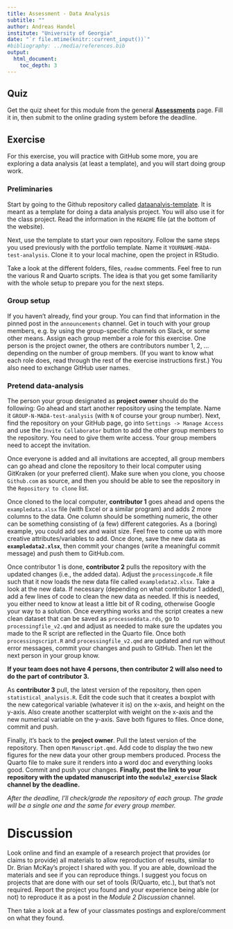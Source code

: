 ```yaml
---
title: Assessment - Data Analysis 
subtitle: ""
author: Andreas Handel
institute: "University of Georgia"
date: "`r file.mtime(knitr::current_input())`"
#bibliography: ../media/references.bib
output: 
  html_document:
    toc_depth: 3
---
```



## Quiz

Get the quiz sheet for this module from the general [__Assessments__](./Course_Assessments.html) page. Fill it in, then submit to the online grading system before the deadline. 



## Exercise

For this exercise, you will practice with GitHub some more, you are exploring a data analysis (at least a template), and you will start doing group work.


### Preliminaries

Start by going to the Github repository called [dataanalyis-template](https://github.com/andreashandel/dataanalysis-template). It is meant as a template for doing a data analysis project. You will also use it for the class project. Read the information in the `README` file (at the bottom of the website).

Next, use the template to start your own repository. Follow the same steps you used previously with the portfolio template. Name it `YOURNAME-MADA-test-analysis`. Clone it to your local machine, open the project in RStudio.

Take a look at the different folders, files, `readme` comments. Feel free to run the various R and Quarto scripts. The idea is that you get some familiarity with the whole setup to prepare you for the next steps.



### Group setup

If you haven't already, find your group. You can find that information in the pinned post in the `announcements` channel. 
Get in touch with your group members, e.g. by using the group-specific channels on Slack, or some other means. Assign each group member a role for this exercise. One person is the project owner, the others are contributors number 1, 2, ...  depending on the number of group members. (If you want to know what each role does, read through the rest of the exercise instructions first.) You also need to exchange GitHub user names.



### Pretend data-analysis

The person your group designated as __project owner__ should do the following: Go ahead and start another repository using the template. Name it `GROUP-N-MADA-test-analysis` (with `N` of course your group number). Next, find the repository on your GitHub page, go into `Settings -> Manage Access` and use the `Invite Collaborator` button to add the other group members to the repository. You need to give them write access. Your group members need to accept the invitation.

Once everyone is added and all invitations are accepted, all group members can go ahead and clone the repository to their local computer using GitKraken (or your preferred client). Make sure when you clone, you choose `Github.com` as source, and then you should be able to see the repository in the `Repository to clone` list. 

Once cloned to the local computer, __contributor 1__ goes ahead and opens the `exampledata.xlsx` file (with Excel or a similar program) and adds 2 more columns to the data. One column should be something numeric, the other can be something consisting of (a few) different categories. As a (boring) example, you could add sex and waist size. Feel free to come up with more creative attributes/variables to add. Once done, save the new data as **`exampledata2.xlsx`**, then commit your changes (write a meaningful commit message) and push them to GitHub.com. 

Once contributor 1 is done, __contributor 2__ pulls the repository with the updated changes (i.e., the added data). Adjust the `processingcode.R` file such that it now loads the new data file called `exampledata2.xlsx`. Take a look at the new data. If necessary (depending on what contributor 1 added), add a few lines of code to clean the new data as needed. If this is needed, you either need to know at least a little bit of R coding, otherwise Google your way to a solution. Once everything works and the script creates a new clean dataset that can be saved as `processeddata.rds`, go to `processingfile_v2.qmd` and adjust as needed to make sure the updates you made to the R script are reflected in the Quarto file. Once both `processingscript.R` and `processingfile_v2.qmd` are updated and run without error messages, commit your changes and push to GitHub. Then let the next person in your group know.

__If your team does not have 4 persons, then contributor 2 will also need to do the part of contributor 3.__

As __contributor 3__ pull, the latest version of the repository, then open `statistical_analysis.R`. Edit the code such that it creates a boxplot with the new categorical variable (whatever it is) on the x-axis, and height on the y-axis. Also create another scatterplot with weight on the x-axis and the new numerical variable on the y-axis. Save both figures to files. Once done, commit and push.


Finally, it's back to the __project owner__. Pull the latest version of the repository. Then open `Manuscript.qmd`. Add code to display the two new figures for the new data your other group members produced. Process the Quarto file to make sure it renders into a word doc and everything looks good. Commit and push your changes. **Finally, post the link to your repository with the updated manuscript into the `module2_exercise` Slack channel by the deadline.**

_After the deadline, I'll check/grade the repository of each group. The grade will be a single one and the same for every group member._



# Discussion

Look online and find an example of a research project that provides (or claims to provide) all materials to allow reproduction of results, similar to Dr. Brian McKay's project I shared with you. If you are able, download the materials and see if you can reproduce things. I suggest you focus on projects that are done with our set of tools (R/Quarto, etc.), but that's not required. Report the project you found and your experience being able (or not) to reproduce it as a post in the _Module 2 Discussion_ channel.  

Then take a look at a few of your classmates postings and explore/comment on what they found.



